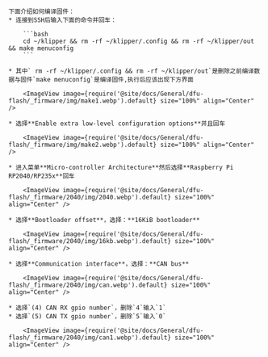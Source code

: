 

    下面介绍如何编译固件：
    * 连接到SSH后输入下面的命令并回车：

        ```bash
        cd ~/klipper && rm -rf ~/klipper/.config && rm -rf ~/klipper/out && make menuconfig
        ```

    * 其中` rm -rf ~/klipper/.config && rm -rf ~/klipper/out`是删除之前编译数据与固件`make menuconfig`是编译固件,执行后应该出现下方界面

        <ImageView image={require('@site/docs/General/dfu-flash/_firmware/img/make1.webp').default} size="100%" align="Center" />

    * 选择**Enable extra low-level configuration options**并且回车

        <ImageView image={require('@site/docs/General/dfu-flash/_firmware/img/make2.webp').default} size="100%" align="Center" />

    * 进入菜单**Micro-controller Architecture**然后选择**Raspberry Pi RP2040/RP235x**回车

        <ImageView image={require('@site/docs/General/dfu-flash/_firmware/2040/img/2040.webp').default} size="100%" align="Center" />

    * 选择**Bootloader offset**，选择：**16KiB bootloader**

        <ImageView image={require('@site/docs/General/dfu-flash/_firmware/2040/img/16kb.webp').default} size="100%" align="Center" />

    * 选择**Communication interface**，选择：**CAN bus**

        <ImageView image={require('@site/docs/General/dfu-flash/_firmware/2040/img/can.webp').default} size="100%" align="Center" />

    * 选择`(4) CAN RX gpio number`，删除`4`输入`1`
    * 选择`(5) CAN TX gpio number`，删除`5`输入`0`

        <ImageView image={require('@site/docs/General/dfu-flash/_firmware/2040/img/can1.webp').default} size="100%" align="Center" />

